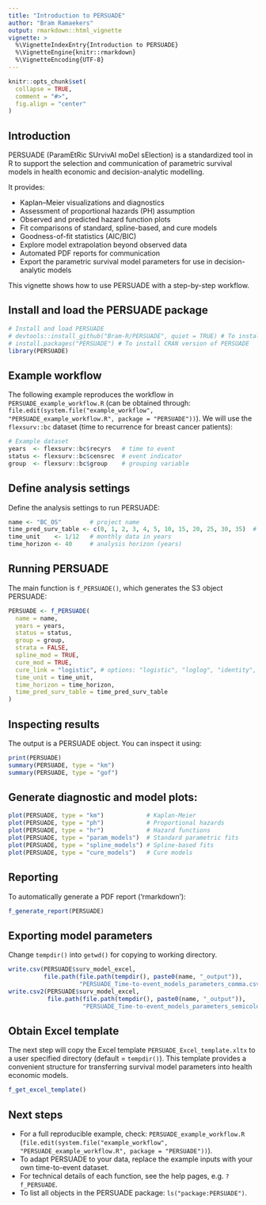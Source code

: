 ```yaml
---
title: "Introduction to PERSUADE"
author: "Bram Ramaekers"
output: rmarkdown::html_vignette
vignette: >
  %\VignetteIndexEntry{Introduction to PERSUADE}
  %\VignetteEngine{knitr::rmarkdown}
  %\VignetteEncoding{UTF-8}
---
```


```r
knitr::opts_chunk$set(
  collapse = TRUE,
  comment = "#>",
  fig.align = "center"
)
```

## Introduction

PERSUADE (ParamEtRic SUrvivAl moDel sElection) is a standardized tool in R to support the selection and communication of parametric survival models in health economic and decision-analytic modelling.

It provides:

- Kaplan–Meier visualizations and diagnostics
- Assessment of proportional hazards (PH) assumption
- Observed and predicted hazard function plots
- Fit comparisons of standard, spline-based, and cure models
- Goodness-of-fit statistics (AIC/BIC)
- Explore model extrapolation beyond observed data
- Automated PDF reports for communication
- Export the parametric survival model parameters for use in decision-analytic models

This vignette shows how to use PERSUADE with a step-by-step workflow.

## Install and load the PERSUADE package
```r
# Install and load PERSUADE
# devtools::install_github("Bram-R/PERSUADE", quiet = TRUE) # To install the development version of PERSUADE
# install.packages("PERSUADE") # To install CRAN version of PERSUADE
library(PERSUADE)
```

## Example workflow
The following example reproduces the workflow in `PERSUADE_example_workflow.R` (can be obtained through: `file.edit(system.file("example_workflow", "PERSUADE_example_workflow.R", package = "PERSUADE"))`). We will use the `flexsurv::bc` dataset (time to recurrence for breast cancer patients):
```r
# Example dataset
years  <- flexsurv::bc$recyrs   # time to event
status <- flexsurv::bc$censrec  # event indicator
group  <- flexsurv::bc$group    # grouping variable
```

## Define analysis settings
Define the analysis settings to run PERSUADE:
```r
name <- "BC_OS"        # project name
time_pred_surv_table <- c(0, 1, 2, 3, 4, 5, 10, 15, 20, 25, 30, 35)  # survival table times
time_unit    <- 1/12   # monthly data in years
time_horizon <- 40     # analysis horizon (years)
```

## Running PERSUADE
The main function is `f_PERSUADE()`, which generates the S3 object PERSUADE:
```r
PERSUADE <- f_PERSUADE(
  name = name,
  years = years,
  status = status,
  group = group,
  strata = FALSE,
  spline_mod = TRUE,
  cure_mod = TRUE,
  cure_link = "logistic", # options: "logistic", "loglog", "identity", "probit"
  time_unit = time_unit,
  time_horizon = time_horizon,
  time_pred_surv_table = time_pred_surv_table
)
```

## Inspecting results
The output is a PERSUADE object. You can inspect it using:
```r
print(PERSUADE)
summary(PERSUADE, type = "km")
summary(PERSUADE, type = "gof")
```

## Generate diagnostic and model plots:
```r
plot(PERSUADE, type = "km")            # Kaplan-Meier
plot(PERSUADE, type = "ph")            # Proportional hazards
plot(PERSUADE, type = "hr")            # Hazard functions
plot(PERSUADE, type = "param_models")  # Standard parametric fits
plot(PERSUADE, type = "spline_models") # Spline-based fits
plot(PERSUADE, type = "cure_models")   # Cure models
```

## Reporting
To automatically generate a PDF report ('rmarkdown'):
```r
f_generate_report(PERSUADE)
```

## Exporting model parameters
Change `tempdir()` into `getwd()` for copying to working directory.
```r
write.csv(PERSUADE$surv_model_excel, 
          file.path(file.path(tempdir(), paste0(name, "_output")),
                    "PERSUADE_Time-to-event_models_parameters_comma.csv"))
write.csv2(PERSUADE$surv_model_excel, 
           file.path(file.path(tempdir(), paste0(name, "_output")),
                     "PERSUADE_Time-to-event_models_parameters_semicolon.csv"))
```

## Obtain Excel template 
The next step will copy the Excel template `PERSUADE_Excel_template.xltx` to a user specified directory (default = `tempdir()`). This template provides a convenient structure for transferring survival model parameters into health economic models. 
```r
f_get_excel_template()
```

## Next steps

- For a full reproducible example, check: `PERSUADE_example_workflow.R` (`file.edit(system.file("example_workflow", "PERSUADE_example_workflow.R", package = "PERSUADE"))`).
- To adapt PERSUADE to your data, replace the example inputs with your own time-to-event dataset.
- For technical details of each function, see the help pages, e.g. `?f_PERSUADE`.
- To list all objects in the PERSUADE package: `ls("package:PERSUADE")`.

